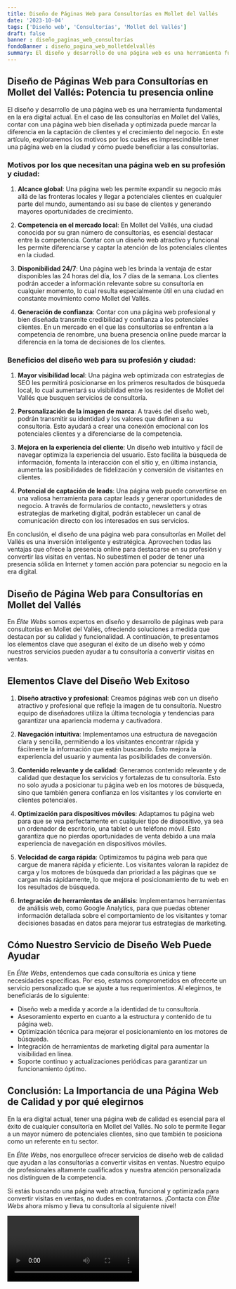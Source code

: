 ```yaml
---
title: Diseño de Páginas Web para Consultorías en Mollet del Vallés
date: '2023-10-04'
tags: ['Diseño web', 'Consultorías', 'Mollet del Vallés']
draft: false
banner : diseño_paginas_web_consultorías
fondoBanner : diseño_pagina_web_molletdelvallés
summary: El diseño y desarrollo de una página web es una herramienta fundamental en la era digital actual. En el caso de las consultorías en Mollet del Vallés, contar con una página web bien diseñada y optimizada puede marcar la diferencia en la captación de clientes y el crecimiento del negocio. En este artículo, exploraremos los motivos por los cuales es imprescindible tener una página web en la ciudad y cómo puede beneficiar a las consultorías.
---
```


## Diseño de Páginas Web para Consultorías en Mollet del Vallés: Potencia tu presencia online

El diseño y desarrollo de una página web es una herramienta fundamental en la era digital actual. En el caso de las consultorías en Mollet del Vallés, contar con una página web bien diseñada y optimizada puede marcar la diferencia en la captación de clientes y el crecimiento del negocio. En este artículo, exploraremos los motivos por los cuales es imprescindible tener una página web en la ciudad y cómo puede beneficiar a las consultorías.

### Motivos por los que necesitan una página web en su profesión y ciudad:

1. **Alcance global**: Una página web les permite expandir su negocio más allá de las fronteras locales y llegar a potenciales clientes en cualquier parte del mundo, aumentando así su base de clientes y generando mayores oportunidades de crecimiento.

2. **Competencia en el mercado local**: En Mollet del Vallés, una ciudad conocida por su gran número de consultorías, es esencial destacar entre la competencia. Contar con un diseño web atractivo y funcional les permite diferenciarse y captar la atención de los potenciales clientes en la ciudad.

3. **Disponibilidad 24/7**: Una página web les brinda la ventaja de estar disponibles las 24 horas del día, los 7 días de la semana. Los clientes podrán acceder a información relevante sobre su consultoría en cualquier momento, lo cual resulta especialmente útil en una ciudad en constante movimiento como Mollet del Vallés.

4. **Generación de confianza**: Contar con una página web profesional y bien diseñada transmite credibilidad y confianza a los potenciales clientes. En un mercado en el que las consultorías se enfrentan a la competencia de renombre, una buena presencia online puede marcar la diferencia en la toma de decisiones de los clientes.

### Beneficios del diseño web para su profesión y ciudad:

1. **Mayor visibilidad local**: Una página web optimizada con estrategias de SEO les permitirá posicionarse en los primeros resultados de búsqueda local, lo cual aumentará su visibilidad entre los residentes de Mollet del Vallés que busquen servicios de consultoría.

2. **Personalización de la imagen de marca**: A través del diseño web, podrán transmitir su identidad y los valores que definen a su consultoría. Esto ayudará a crear una conexión emocional con los potenciales clientes y a diferenciarse de la competencia.

3. **Mejora en la experiencia del cliente**: Un diseño web intuitivo y fácil de navegar optimiza la experiencia del usuario. Esto facilita la búsqueda de información, fomenta la interacción con el sitio y, en última instancia, aumenta las posibilidades de fidelización y conversión de visitantes en clientes.

4. **Potencial de captación de leads**: Una página web puede convertirse en una valiosa herramienta para captar leads y generar oportunidades de negocio. A través de formularios de contacto, newsletters y otras estrategias de marketing digital, podrán establecer un canal de comunicación directo con los interesados en sus servicios.

En conclusión, el diseño de una página web para consultorías en Mollet del Vallés es una inversión inteligente y estratégica. Aprovechen todas las ventajas que ofrece la presencia online para destacarse en su profesión y convertir las visitas en ventas. No subestimen el poder de tener una presencia sólida en Internet y tomen acción para potenciar su negocio en la era digital.

<GifSeo />

<Cta />

## Diseño de Página Web para Consultorías en Mollet del Vallés

En *Élite Webs* somos expertos en diseño y desarrollo de páginas web para consultorías en Mollet del Vallés, ofreciendo soluciones a medida que destacan por su calidad y funcionalidad. A continuación, te presentamos los elementos clave que aseguran el éxito de un diseño web y cómo nuestros servicios pueden ayudar a tu consultoría a convertir visitas en ventas.

## Elementos Clave del Diseño Web Exitoso

1. **Diseño atractivo y profesional**: Creamos páginas web con un diseño atractivo y profesional que refleje la imagen de tu consultoría. Nuestro equipo de diseñadores utiliza la última tecnología y tendencias para garantizar una apariencia moderna y cautivadora.

2. **Navegación intuitiva**: Implementamos una estructura de navegación clara y sencilla, permitiendo a los visitantes encontrar rápida y fácilmente la información que están buscando. Esto mejora la experiencia del usuario y aumenta las posibilidades de conversión.

3. **Contenido relevante y de calidad**: Generamos contenido relevante y de calidad que destaque los servicios y fortalezas de tu consultoría. Esto no solo ayuda a posicionar tu página web en los motores de búsqueda, sino que también genera confianza en los visitantes y los convierte en clientes potenciales.

4. **Optimización para dispositivos móviles**: Adaptamos tu página web para que se vea perfectamente en cualquier tipo de dispositivo, ya sea un ordenador de escritorio, una tablet o un teléfono móvil. Esto garantiza que no pierdas oportunidades de venta debido a una mala experiencia de navegación en dispositivos móviles.

5. **Velocidad de carga rápida**: Optimizamos tu página web para que cargue de manera rápida y eficiente. Los visitantes valoran la rapidez de carga y los motores de búsqueda dan prioridad a las páginas que se cargan más rápidamente, lo que mejora el posicionamiento de tu web en los resultados de búsqueda.

6. **Integración de herramientas de análisis**: Implementamos herramientas de análisis web, como Google Analytics, para que puedas obtener información detallada sobre el comportamiento de los visitantes y tomar decisiones basadas en datos para mejorar tus estrategias de marketing.

## Cómo Nuestro Servicio de Diseño Web Puede Ayudar

En *Élite Webs*, entendemos que cada consultoría es única y tiene necesidades específicas. Por eso, estamos comprometidos en ofrecerte un servicio personalizado que se ajuste a tus requerimientos. Al elegirnos, te beneficiarás de lo siguiente:

- Diseño web a medida y acorde a la identidad de tu consultoría.
- Asesoramiento experto en cuanto a la estructura y contenido de tu página web.
- Optimización técnica para mejorar el posicionamiento en los motores de búsqueda.
- Integración de herramientas de marketing digital para aumentar la visibilidad en línea.
- Soporte continuo y actualizaciones periódicas para garantizar un funcionamiento óptimo.

## Conclusión: La Importancia de una Página Web de Calidad y por qué elegirnos

En la era digital actual, tener una página web de calidad es esencial para el éxito de cualquier consultoría en Mollet del Vallés. No solo te permite llegar a un mayor número de potenciales clientes, sino que también te posiciona como un referente en tu sector.

En *Élite Webs*, nos enorgullece ofrecer servicios de diseño web de calidad que ayudan a las consultorías a convertir visitas en ventas. Nuestro equipo de profesionales altamente cualificados y nuestra atención personalizada nos distinguen de la competencia.

Si estás buscando una página web atractiva, funcional y optimizada para convertir visitas en ventas, no dudes en contratarnos. ¡Contacta con *Élite Webs* ahora mismo y lleva tu consultoría al siguiente nivel!

<Video />

<CtaBot job='Consultorías' city='Mollet del Vallés'/>

<Gmaps query='Mollet del Vallés+españa+maps' />